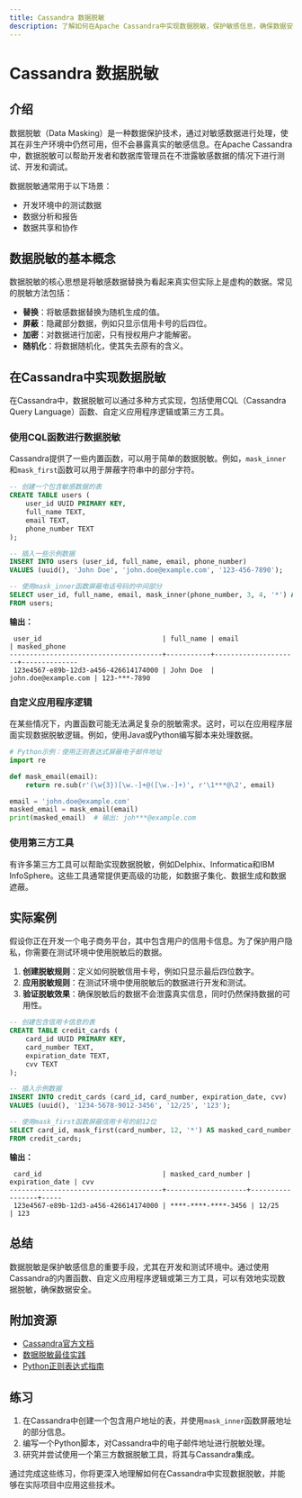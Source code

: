 ```yaml
---
title: Cassandra 数据脱敏
description: 了解如何在Apache Cassandra中实现数据脱敏，保护敏感信息，确保数据安全。
---
```


# Cassandra 数据脱敏

## 介绍

数据脱敏（Data Masking）是一种数据保护技术，通过对敏感数据进行处理，使其在非生产环境中仍然可用，但不会暴露真实的敏感信息。在Apache Cassandra中，数据脱敏可以帮助开发者和数据库管理员在不泄露敏感数据的情况下进行测试、开发和调试。

数据脱敏通常用于以下场景：
- 开发环境中的测试数据
- 数据分析和报告
- 数据共享和协作

## 数据脱敏的基本概念

数据脱敏的核心思想是将敏感数据替换为看起来真实但实际上是虚构的数据。常见的脱敏方法包括：
- **替换**：将敏感数据替换为随机生成的值。
- **屏蔽**：隐藏部分数据，例如只显示信用卡号的后四位。
- **加密**：对数据进行加密，只有授权用户才能解密。
- **随机化**：将数据随机化，使其失去原有的含义。

## 在Cassandra中实现数据脱敏

在Cassandra中，数据脱敏可以通过多种方式实现，包括使用CQL（Cassandra Query Language）函数、自定义应用程序逻辑或第三方工具。

### 使用CQL函数进行数据脱敏

Cassandra提供了一些内置函数，可以用于简单的数据脱敏。例如，`mask_inner`和`mask_first`函数可以用于屏蔽字符串中的部分字符。

```sql
-- 创建一个包含敏感数据的表
CREATE TABLE users (
    user_id UUID PRIMARY KEY,
    full_name TEXT,
    email TEXT,
    phone_number TEXT
);

-- 插入一些示例数据
INSERT INTO users (user_id, full_name, email, phone_number)
VALUES (uuid(), 'John Doe', 'john.doe@example.com', '123-456-7890');

-- 使用mask_inner函数屏蔽电话号码的中间部分
SELECT user_id, full_name, email, mask_inner(phone_number, 3, 4, '*') AS masked_phone
FROM users;
```

**输出：**
```
 user_id                              | full_name | email               | masked_phone
--------------------------------------+-----------+---------------------+--------------
 123e4567-e89b-12d3-a456-426614174000 | John Doe  | john.doe@example.com | 123-***-7890
```

### 自定义应用程序逻辑

在某些情况下，内置函数可能无法满足复杂的脱敏需求。这时，可以在应用程序层面实现数据脱敏逻辑。例如，使用Java或Python编写脚本来处理数据。

```python
# Python示例：使用正则表达式屏蔽电子邮件地址
import re

def mask_email(email):
    return re.sub(r'(\w{3})[\w.-]+@([\w.-]+)', r'\1***@\2', email)

email = 'john.doe@example.com'
masked_email = mask_email(email)
print(masked_email)  # 输出: joh***@example.com
```

### 使用第三方工具

有许多第三方工具可以帮助实现数据脱敏，例如Delphix、Informatica和IBM InfoSphere。这些工具通常提供更高级的功能，如数据子集化、数据生成和数据遮蔽。

## 实际案例

假设你正在开发一个电子商务平台，其中包含用户的信用卡信息。为了保护用户隐私，你需要在测试环境中使用脱敏后的数据。

1. **创建脱敏规则**：定义如何脱敏信用卡号，例如只显示最后四位数字。
2. **应用脱敏规则**：在测试环境中使用脱敏后的数据进行开发和测试。
3. **验证脱敏效果**：确保脱敏后的数据不会泄露真实信息，同时仍然保持数据的可用性。

```sql
-- 创建包含信用卡信息的表
CREATE TABLE credit_cards (
    card_id UUID PRIMARY KEY,
    card_number TEXT,
    expiration_date TEXT,
    cvv TEXT
);

-- 插入示例数据
INSERT INTO credit_cards (card_id, card_number, expiration_date, cvv)
VALUES (uuid(), '1234-5678-9012-3456', '12/25', '123');

-- 使用mask_first函数屏蔽信用卡号的前12位
SELECT card_id, mask_first(card_number, 12, '*') AS masked_card_number, expiration_date, cvv
FROM credit_cards;
```

**输出：**
```
 card_id                              | masked_card_number | expiration_date | cvv
--------------------------------------+--------------------+-----------------+-----
 123e4567-e89b-12d3-a456-426614174000 | ****-****-****-3456 | 12/25           | 123
```

## 总结

数据脱敏是保护敏感信息的重要手段，尤其在开发和测试环境中。通过使用Cassandra的内置函数、自定义应用程序逻辑或第三方工具，可以有效地实现数据脱敏，确保数据安全。

## 附加资源

- [Cassandra官方文档](https://cassandra.apache.org/doc/latest/)
- [数据脱敏最佳实践](https://www.ibm.com/cloud/learn/data-masking)
- [Python正则表达式指南](https://docs.python.org/3/library/re.html)

## 练习

1. 在Cassandra中创建一个包含用户地址的表，并使用`mask_inner`函数屏蔽地址的部分信息。
2. 编写一个Python脚本，对Cassandra中的电子邮件地址进行脱敏处理。
3. 研究并尝试使用一个第三方数据脱敏工具，将其与Cassandra集成。

通过完成这些练习，你将更深入地理解如何在Cassandra中实现数据脱敏，并能够在实际项目中应用这些技术。
